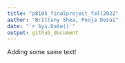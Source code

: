 ```yaml
---
title: "p8105_finalproject_fall2022"
author: "Brittany Shea, Pooja Desai"
date: "`r Sys.Date()`"
output: github_document
---
```


Adding some same text!
